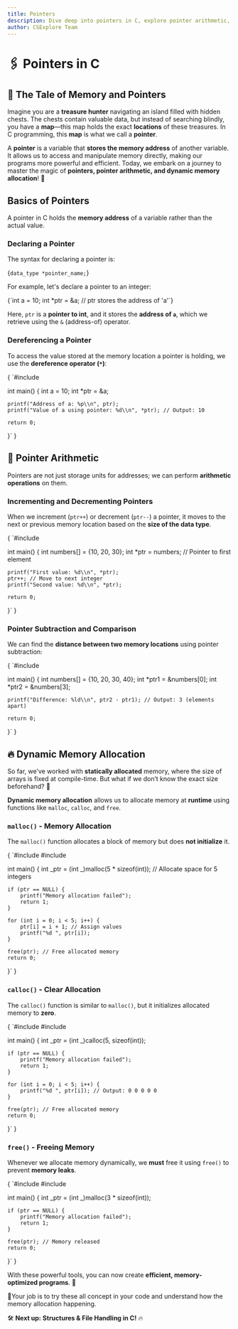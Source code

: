 ```yaml
---
title: Pointers
description: Dive deep into pointers in C, explore pointer arithmetic, and master dynamic memory allocation.
author: CSExplore Team
---
```


# 🖇️ Pointers in C

## 📖 The Tale of Memory and Pointers

Imagine you are a **treasure hunter** navigating an island filled with hidden chests. The chests contain valuable data, but instead of searching blindly, you have a **map**—this map holds the exact **locations** of these treasures. In C programming, this **map** is what we call a **pointer**.

A **pointer** is a variable that **stores the memory address** of another variable. It allows us to access and manipulate memory directly, making our programs more powerful and efficient. Today, we embark on a journey to master the magic of **pointers, pointer arithmetic, and dynamic memory allocation**! 🚀

## Basics of Pointers

A pointer in C holds the **memory address** of a variable rather than the actual value.

### **Declaring a Pointer**

The syntax for declaring a pointer is:

<CodeBlock language="c">{`data_type *pointer_name;`}</CodeBlock>

For example, let's declare a pointer to an integer:

<CodeBlock language="c">
  {`int a = 10;
int *ptr = &a; // ptr stores the address of 'a'`}
</CodeBlock>

Here, `ptr` is a **pointer to int**, and it stores the **address of `a`**, which we retrieve using the `&` (address-of) operator.

### **Dereferencing a Pointer**

To access the value stored at the memory location a pointer is holding, we use the **dereference operator (`*`)**:

<CodeBlock language="c">
{
`#include <stdio.h>

int main() {
int a = 10;
int \*ptr = &a;

    printf("Address of a: %p\\n", ptr);
    printf("Value of a using pointer: %d\\n", *ptr); // Output: 10

    return 0;

}`
}

</CodeBlock>

## 📏 Pointer Arithmetic

Pointers are not just storage units for addresses; we can perform **arithmetic operations** on them.

### **Incrementing and Decrementing Pointers**

When we increment (`ptr++`) or decrement (`ptr--`) a pointer, it moves to the next or previous memory location based on the **size of the data type**.

<CodeBlock language="c">
{
`#include <stdio.h>

int main() {
int numbers[] = {10, 20, 30};
int \*ptr = numbers; // Pointer to first element

    printf("First value: %d\\n", *ptr);
    ptr++; // Move to next integer
    printf("Second value: %d\\n", *ptr);

    return 0;

}`
}

</CodeBlock>

### **Pointer Subtraction and Comparison**

We can find the **distance between two memory locations** using pointer subtraction:

<CodeBlock language="c">
{
`#include <stdio.h>

int main() {
int numbers[] = {10, 20, 30, 40};
int *ptr1 = &numbers[0];
int *ptr2 = &numbers[3];

    printf("Difference: %ld\\n", ptr2 - ptr1); // Output: 3 (elements apart)

    return 0;

}`
}

</CodeBlock>

## 🔥 Dynamic Memory Allocation

So far, we’ve worked with **statically allocated** memory, where the size of arrays is fixed at compile-time. But what if we don’t know the exact size beforehand? 🤔

**Dynamic memory allocation** allows us to allocate memory at **runtime** using functions like `malloc`, `calloc`, and `free`.

### **`malloc()` - Memory Allocation**

The `malloc()` function allocates a block of memory but does **not initialize** it.

<CodeBlock language="c">
{
`#include <stdio.h>
#include <stdlib.h>

int main() {
int _ptr = (int _)malloc(5 \* sizeof(int)); // Allocate space for 5 integers

    if (ptr == NULL) {
        printf("Memory allocation failed");
        return 1;
    }

    for (int i = 0; i < 5; i++) {
        ptr[i] = i + 1; // Assign values
        printf("%d ", ptr[i]);
    }

    free(ptr); // Free allocated memory
    return 0;

}`
}

</CodeBlock>

### **`calloc()` - Clear Allocation**

The `calloc()` function is similar to `malloc()`, but it initializes allocated memory to **zero**.

<CodeBlock language="c">
{
`#include <stdio.h>
#include <stdlib.h>

int main() {
int _ptr = (int _)calloc(5, sizeof(int));

    if (ptr == NULL) {
        printf("Memory allocation failed");
        return 1;
    }

    for (int i = 0; i < 5; i++) {
        printf("%d ", ptr[i]); // Output: 0 0 0 0 0
    }

    free(ptr); // Free allocated memory
    return 0;

}`
}

</CodeBlock>

### **`free()` - Freeing Memory**

Whenever we allocate memory dynamically, we **must** free it using `free()` to prevent **memory leaks**.

<CodeBlock language="c">
{
`#include <stdio.h>
#include <stdlib.h>

int main() {
int _ptr = (int _)malloc(3 \* sizeof(int));

    if (ptr == NULL) {
        printf("Memory allocation failed");
        return 1;
    }

    free(ptr); // Memory released
    return 0;

}`
}

</CodeBlock>

With these powerful tools, you can now create **efficient, memory-optimized programs**. 🚀

📍Your job is to try these all concept in your code and understand how the memory allocation happening.

🛠️ **Next up:** **Structures & File Handling in C!** 🔥
